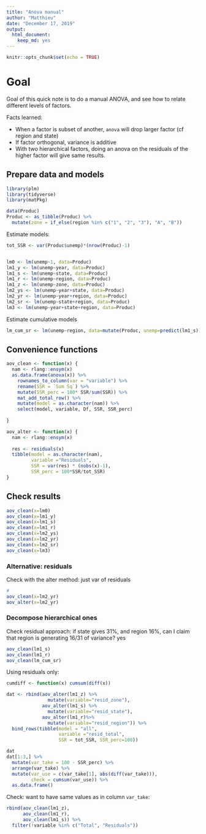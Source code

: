 ```yaml
---
title: "Anova manual"
author: "Matthieu"
date: "December 17, 2019"
output:
  html_document:
    keep_md: yes
---
```


```r
knitr::opts_chunk$set(echo = TRUE)
```

# Goal


Goal of this quick note is to do a manual ANOVA, and see how to relate different levels of factors. 

Facts learned:

 - When a factor is subset of another, `anova` will drop larger factor (cf region and state)
 - If factor orthogonal, variance is additive
 - With two hierarchical factors, doing an anova on the residuals of the higher factor will give same results. 

## Prepare data and models
 
```r
library(plm)
library(tidyverse)
library(matPkg)

data(Produc)
Produc <- as_tibble(Produc) %>% 
  mutate(zone = if_else(region %in% c("1", "2", "3"), "A", "B"))
```
 
 
Estimate models:

```r
tot_SSR <- var(Produc$unemp)*(nrow(Produc)-1)


lm0 <- lm(unemp~1, data=Produc)
lm1_y <- lm(unemp~year, data=Produc)
lm1_s <- lm(unemp~state, data=Produc)
lm1_r <- lm(unemp~region, data=Produc)
lm1_z <- lm(unemp~zone, data=Produc)
lm2_ys <- lm(unemp~year+state, data=Produc)
lm2_yr <- lm(unemp~year+region, data=Produc)
lm2_sr <- lm(unemp~state+region, data=Produc)
lm3 <- lm(unemp~year+state+region, data=Produc)
```
 
Estimate cumulative models
```r
lm_cum_sr <- lm(unemp~region, data=mutate(Produc, unemp=predict(lm1_s)))
```
 

## Convenience functions

```r
aov_clean <- function(x) {
  nam <- rlang::ensym(x)
  as.data.frame(anova(x)) %>% 
    rownames_to_column(var = "variable") %>% 
    rename(SSR = `Sum Sq`) %>% 
    mutate(SSR_perc = 100* SSR/sum(SSR)) %>% 
    mat_add_total_row() %>% 
    mutate(model = as.character(nam)) %>% 
    select(model, variable, Df, SSR, SSR_perc)
  
}

aov_alter <- function(x) {
  nam <- rlang::ensym(x)
  
  res <- residuals(x)
  tibble(model = as.character(nam),
         variable ="Residuals",
         SSR = var(res) * (nobs(x)-1),
         SSR_perc = 100*SSR/tot_SSR)
}

```

## Check results

```r
aov_clean(x=lm0)
aov_clean(x=lm1_y)
aov_clean(x=lm1_s)
aov_clean(x=lm1_r)
aov_clean(x=lm2_ys)
aov_clean(x=lm2_yr)
aov_clean(x=lm2_sr)
aov_clean(x=lm3)
```

### Alternative: residuals

Check with the alter method: just var of residuals

```r
#
aov_clean(x=lm2_yr)
aov_alter(x=lm2_yr)
```

### Decompose hierarchical ones

Check residual approach: if state gives 31%, and region 16%, can I claim that region is generating 16/31 of variance? yes

```r
aov_clean(lm1_s)
aov_clean(lm1_r)
aov_clean(lm_cum_sr)
```

Using residuals only:

```r
cumdiff <- function(x) cumsum(diff(x))

dat <- rbind(aov_alter(lm1_z) %>% 
               mutate(variable="resid_zone"),
             aov_alter(lm1_s) %>% 
               mutate(variable="resid_state"),
             aov_alter(lm1_r)%>% 
               mutate(variable="resid_region")) %>% 
  bind_rows(tibble(model = "all",
                   variable ="resid_total",
                   SSR = tot_SSR, SSR_perc=100))

dat
dat[1:3,] %>% 
  mutate(var_take = 100 - SSR_perc) %>%   
  arrange(var_take) %>% 
  mutate(var_use = c(var_take[1], abs(diff(var_take))),
         check = cumsum(var_use)) %>% 
  as.data.frame()

```

Check: want to have same values as in column `var_take`:

```r
rbind(aov_clean(lm1_z),
      aov_clean(lm1_r),
      aov_clean(lm1_s)) %>% 
  filter(!variable %in% c("Total", "Residuals"))
```

